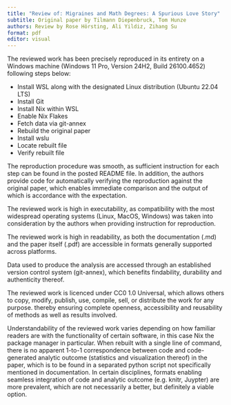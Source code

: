 ```yaml
---
title: "Review of: Migraines and Math Degrees: A Spurious Love Story"
subtitle: Original paper by Tilmann Diepenbruck, Tom Hunze
authors: Review by Rose Hörsting, Ali Yildiz, Zihang Su
format: pdf
editor: visual
---
```

The reviewed work has been precisely reproduced in its entirety on a Windows machine (Windows 11 Pro, Version 24H2, Build 26100.4652) following steps below:

-   Install WSL along with the designated Linux distribution (Ubuntu 22.04 LTS)
-   Install Git
-   Install Nix within WSL
-   Enable Nix Flakes
-   Fetch data via git-annex
-   Rebuild the original paper
-   Install wslu
-   Locate rebuilt file
-   Verify rebuilt file

The reproduction procedure was smooth, as sufficient instruction for each step can be found in the posted README file. In addition, the authors provide code for automatically verifying the reproduction against the original paper, which enables immediate comparison and the output of which is accordance with the expectation.

The reviewed work is high in executability, as compatibility with the most widespread operating systems (Linux, MacOS, Windows) was taken into consideration by the authors when providing instruction for reproduction.

The reviewed work is high in readability, as both the documentation (.md) and the paper itself (.pdf) are accessible in formats generally supported across platforms. 

Data used to produce the analysis are accessed through an established version control system (git-annex), which benefits findability, durability and authenticity thereof.

The reviewed work is licenced under CC0 1.0 Universal, which allows others to copy, modify, publish, use, compile, sell, or distribute the work for any purpose. thereby ensuring complete openness, accessibility and reusability of methods as well as results involved.

Understandability of the reviewed work varies depending on how familiar readers are with the functionality of certain software, in this case Nix the package manager in particular. When rebuilt with a single line of command, there is no apparent 1-to-1 correspondence between code and code-generated analytic outcome (statistics and visualization thereof) in the paper, which is to be found in a separated python script not specifically mentioned in documentation. In certain disciplines, formats enabling seamless integration of code and analytic outcome (e.g. knitr, Juypter) are more prevalent, which are not necessarily a better, but definitely a viable option.
